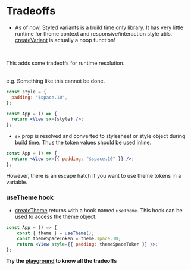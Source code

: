 # Tradeoffs

- As of now, Styled variants is a build time only library. It has very little runtime for theme context and responsive/interaction style utils. [createVariant](https://github.com/intergalacticspacehighway/react-native-styled-variants/blob/main/src/index.tsx#L259) is actually a noop function!

<br />

This adds some tradeoffs for runtime resolution.

<br />
e.g. Something like this cannot be done.

```jsx
const style = {
  padding: "$space.10",
};

const App = () => {
  return <View sx={style} />;
};
```

- `sx` prop is resolved and converted to stylesheet or style object during build time. Thus the token values should be used inline.

```jsx
const App = () => {
  return <View sx={{ padding: "$space.10" }} />;
};
```

However, there is an escape hatch if you want to use theme tokens in a variable.

### useTheme hook

- [createTheme](/create-theme) returns with a hook named `useTheme`. This hook can be used to access the theme object.

```jsx
const App = () => {
    const { theme } = useTheme();
    const themeSpaceToken = theme.space.10;
    return <View style={{ padding: themeSpaceToken }} />;
};
```

**Try the [playground](/playground) to know all the tradeoffs**
